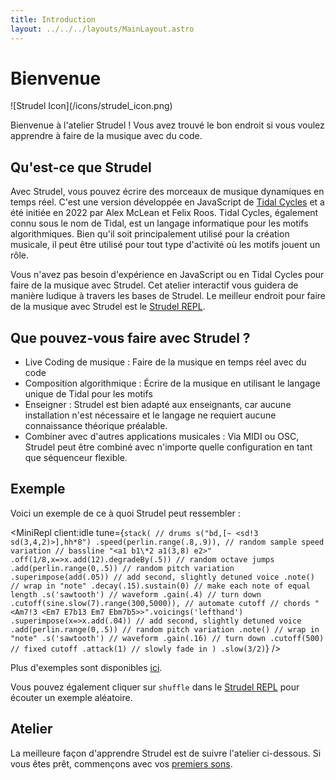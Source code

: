 ```yaml
---
title: Introduction
layout: ../../../layouts/MainLayout.astro
---
```



# Bienvenue

<div className="w-32 animate-pulse md:float-right ml-8">![Strudel Icon](/icons/strudel_icon.png)</div>

Bienvenue à l'atelier Strudel !
Vous avez trouvé le bon endroit si vous voulez apprendre à faire de la musique avec du code.

## Qu'est-ce que Strudel

Avec Strudel, vous pouvez écrire des morceaux de musique dynamiques en temps réel.
C'est une version développée en JavaScript de [Tidal Cycles](https://tidalcycles.org/) et a été initiée en 2022 par Alex McLean et Felix Roos.
Tidal Cycles, également connu sous le nom de Tidal, est un langage informatique pour les motifs algorithmiques.
Bien qu'il soit principalement utilisé pour la création musicale, il peut être utilisé pour tout type d'activité où les motifs jouent un rôle.

Vous n'avez pas besoin d'expérience en JavaScript ou en Tidal Cycles pour faire de la musique avec Strudel.
Cet atelier interactif vous guidera de manière ludique à travers les bases de Strudel.
Le meilleur endroit pour faire de la musique avec Strudel est le [Strudel REPL](https://strudel.cc/).

## Que pouvez-vous faire avec Strudel ?

- Live Coding de musique : Faire de la musique en temps réel avec du code
- Composition algorithmique : Écrire de la musique en utilisant le langage unique de Tidal pour les motifs
- Enseigner : Strudel est bien adapté aux enseignants, car aucune installation n'est nécessaire et le langage ne requiert aucune connaissance théorique préalable.
- Combiner avec d'autres applications musicales : Via MIDI ou OSC, Strudel peut être combiné avec n'importe quelle configuration en tant que séquenceur flexible.

## Exemple

Voici un exemple de ce à quoi Strudel peut ressembler :

<MiniRepl
  client:idle
  tune={`stack(
  // drums
  s("bd,[~ <sd!3 sd(3,4,2)>],hh*8")
  .speed(perlin.range(.8,.9)), // random sample speed variation
  // bassline
  "<a1 b1\*2 a1(3,8) e2>" 
  .off(1/8,x=>x.add(12).degradeBy(.5)) // random octave jumps
  .add(perlin.range(0,.5)) // random pitch variation
  .superimpose(add(.05)) // add second, slightly detuned voice
  .note() // wrap in "note"
  .decay(.15).sustain(0) // make each note of equal length
  .s('sawtooth') // waveform
  .gain(.4) // turn down
  .cutoff(sine.slow(7).range(300,5000)), // automate cutoff
  // chords
  "<Am7!3 <Em7 E7b13 Em7 Ebm7b5>>".voicings('lefthand') 
  .superimpose(x=>x.add(.04)) // add second, slightly detuned voice
  .add(perlin.range(0,.5)) // random pitch variation
  .note() // wrap in "note"
  .s('sawtooth') // waveform
  .gain(.16) // turn down
  .cutoff(500) // fixed cutoff
  .attack(1) // slowly fade in
)
.slow(3/2)`}
/>

Plus d'exemples sont disponibles [ici](/examples).

Vous pouvez également cliquer sur `shuffle` dans le [Strudel REPL](https://strudel.cc/) pour écouter un exemple aléatoire.

## Atelier

La meilleure façon d'apprendre Strudel est de suivre l'atelier ci-dessous.
Si vous êtes prêt, commençons avec vos [premiers sons](/de/workshop/first-sounds).
